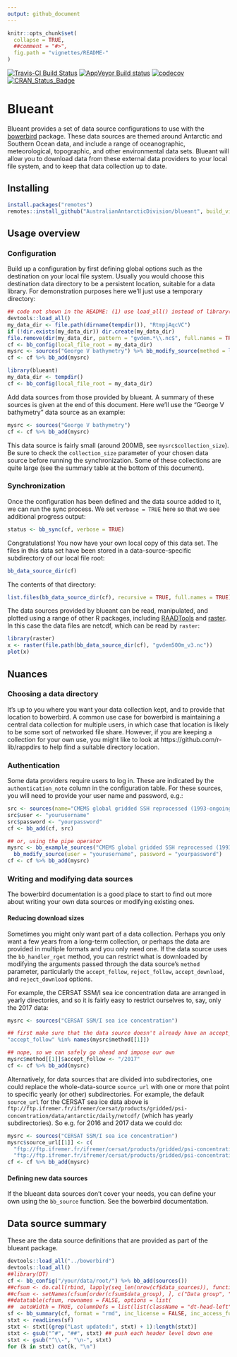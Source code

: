 ```yaml
---
output: github_document
---
```


<!-- README.md is generated from README.Rmd. Please edit that file -->

```r
knitr::opts_chunk$set(
  collapse = TRUE,
  ##comment = "#>",
  fig.path = "vignettes/README-"
)
```

[![Travis-CI Build Status](https://travis-ci.org/AustralianAntarcticDivision/blueant.svg?branch=master)](https://travis-ci.org/AustralianAntarcticDivision/blueant)
[![AppVeyor Build status](https://ci.appveyor.com/api/projects/status/5idrimyx0uuv6liu?svg=true)](https://ci.appveyor.com/project/raymondben/blueant)
[![codecov](https://codecov.io/gh/AustralianAntarcticDivision/blueant/branch/master/graph/badge.svg)](https://codecov.io/gh/AustralianAntarcticDivision/blueant)
<!-- [![Project Status: Active - The project has reached a stable, usable state and is being actively developed.](http://www.repostatus.org/badges/latest/active.svg)](http://www.repostatus.org/#active) -->
[![CRAN_Status_Badge](http://www.r-pkg.org/badges/version/blueant)](http://cran.r-project.org/web/packages/blueant)
<!-- ![downloads](http://cranlogs.r-pkg.org/badges/grand-total/blueant) -->

# Blueant

Blueant provides a set of data source configurations to use with the [bowerbird](https://github.com/AustralianAntarcticDivision/bowerbird) package. These data sources are themed around Antarctic and Southern Ocean data, and include a range of oceanographic, meteorological, topographic, and other environmental data sets. Blueant will allow you to download data from these external data providers to your local file system, and to keep that data collection up to date.

## Installing

```r
install.packages("remotes")
remotes::install_github("AustralianAntarcticDivision/blueant", build_vignettes = TRUE)
```

## Usage overview

### Configuration

Build up a configuration by first defining global options such as the destination on your local file system. Usually you would choose this destination data directory to be a persistent location, suitable for a data library. For demonstration purposes here we'll just use a temporary directory:

```r
## code not shown in the README: (1) use load_all() instead of library(blueant) for convenience, (2) use fixed "temporary" dir so we don't re-download the zip multiple times, and (3) hide the progress bar
devtools::load_all()
my_data_dir <- file.path(dirname(tempdir()), "RtmpjAqcVC")
if (!dir.exists(my_data_dir)) dir.create(my_data_dir)
file.remove(dir(my_data_dir, pattern = "gvdem.*\\.nc$", full.names = TRUE, recursive = TRUE))
cf <- bb_config(local_file_root = my_data_dir)
mysrc <- sources("George V bathymetry") %>% bb_modify_source(method = list(show_progress = FALSE))
cf <- cf %>% bb_add(mysrc)
```

```r
library(blueant)
my_data_dir <- tempdir()
cf <- bb_config(local_file_root = my_data_dir)
```

Add data sources from those provided by blueant. A summary of these sources is given at the end of this document. Here we'll use the "George V bathymetry" data source as an example:

```r
mysrc <- sources("George V bathymetry")
cf <- cf %>% bb_add(mysrc)
```

This data source is fairly small (around 200MB, see `mysrc$collection_size`). Be sure to check the `collection_size` parameter of your chosen data source before running the synchronization. Some of these collections are quite large (see the summary table at the bottom of this document).

### Synchronization

Once the configuration has been defined and the data source added to it, we can run the sync process. We set `verbose = TRUE` here so that we see additional progress output:

```r
status <- bb_sync(cf, verbose = TRUE)
```

Congratulations! You now have your own local copy of this data set. The files in this data set have been stored in a data-source-specific subdirectory of our local file root:

```r
bb_data_source_dir(cf)
```

The contents of that directory:

```r
list.files(bb_data_source_dir(cf), recursive = TRUE, full.names = TRUE)
```

The data sources provided by blueant can be read, manipulated, and plotted using a range of other R packages, including [RAADTools](https://github.com/AustralianAntarcticDivision/raadtools) and [raster](https://cran.r-project.org/package=raster). In this case the data files are netcdf, which can be read by `raster`:

```r
library(raster)
x <- raster(file.path(bb_data_source_dir(cf), "gvdem500m_v3.nc"))
plot(x)
```

## Nuances

### Choosing a data directory

It's up to you where you want your data collection kept, and to provide that location to bowerbird. A common use case for bowerbird is maintaining a central data collection for multiple users, in which case that location is likely to be some sort of networked file share. However, if you are keeping a collection for your own use, you might like to look at https://github.com/r-lib/rappdirs to help find a suitable directory location.

### Authentication

Some data providers require users to log in. These are indicated by the `authentication_note` column in the configuration table. For these sources, you will need to provide your user name and password, e.g.:

```r
src <- sources(name="CMEMS global gridded SSH reprocessed (1993-ongoing)")
src$user <- "yourusername"
src$password <- "yourpassword"
cf <- bb_add(cf, src)

## or, using the pipe operator
mysrc <- bb_example_sources("CMEMS global gridded SSH reprocessed (1993-ongoing)") %>%
  bb_modify_source(user = "yourusername", password = "yourpassword")
cf <- cf %>% bb_add(mysrc)
```

### Writing and modifying data sources

The bowerbird documentation is a good place to start to find out more about writing your own data sources or modifying existing ones.

#### Reducing download sizes

Sometimes you might only want part of a data collection. Perhaps you only want a few years from a long-term collection, or perhaps the data are provided in multiple formats and you only need one. If the data source uses the `bb_handler_rget` method, you can restrict what is downloaded by modifying the arguments passed through the data source's `method` parameter, particularly the `accept_follow`, `reject_follow`, `accept_download`, and `reject_download` options.

For example, the CERSAT SSM/I sea ice concentration data are arranged in yearly directories, and so it is fairly easy to restrict ourselves to, say, only the 2017 data:

```r
mysrc <- sources("CERSAT SSM/I sea ice concentration")

## first make sure that the data source doesn't already have an accept_follow parameter defined
"accept_follow" %in% names(mysrc$method[[1]])

## nope, so we can safely go ahead and impose our own
mysrc$method[[1]]$accept_follow <- "/2017"
cf <- cf %>% bb_add(mysrc)
```

Alternatively, for data sources that are divided into subdirectories, one could replace the whole-data-source `source_url` with one or more that point to specific yearly (or other) subdirectories. For example, the default `source_url` for the CERSAT sea ice data above is `ftp://ftp.ifremer.fr/ifremer/cersat/products/gridded/psi-concentration/data/antarctic/daily/netcdf/` (which has yearly subdirectories). So e.g. for 2016 and 2017 data we could do:

```r
mysrc <- sources("CERSAT SSM/I sea ice concentration")
mysrc$source_url[[1]] <- c(
  "ftp://ftp.ifremer.fr/ifremer/cersat/products/gridded/psi-concentration/data/antarctic/daily/netcdf/2016/",
  "ftp://ftp.ifremer.fr/ifremer/cersat/products/gridded/psi-concentration/data/antarctic/daily/netcdf/2017/")
cf <- cf %>% bb_add(mysrc)
```

#### Defining new data sources

If the blueant data sources don't cover your needs, you can define your own using the `bb_source` function. See the bowerbird documentation.

## Data source summary

These are the data source definitions that are provided as part of the blueant package.

```r
devtools::load_all("../bowerbird")
devtools::load_all()
##library(DT)
cf <- bb_config("/your/data/root/") %>% bb_add(sources())
##cfsum <- do.call(rbind, lapply(seq_len(nrow(cf$data_sources)), function(z) cf$data_sources[z, c("data_group", "name", "description", "authentication_note", "collection_size", "doc_url")]))
##cfsum <- setNames(cfsum[order(cfsum$data_group), ], c("Data group", "Data source name", "Description", "Authentication note", "Approximate size (GB)", "Documentation link"))
##datatable(cfsum, rownames = FALSE, options = list(
##  autoWidth = TRUE, columnDefs = list(list(className = "dt-head-left", targets = "_all")))) %>% formatStyle(1:6, "vertical-align" = "top") %>% formatStyle(1:6, "text-align" = "left")
sf <- bb_summary(cf, format = "rmd", inc_license = FALSE, inc_access_function = FALSE, inc_path = FALSE)
stxt <- readLines(sf)
stxt <- stxt[(grep("Last updated:", stxt) + 1):length(stxt)]
stxt <- gsub("^#", "##", stxt) ## push each header level down one
stxt <- gsub("^\\-", "\n-", stxt)
for (k in stxt) cat(k, "\n")
```
